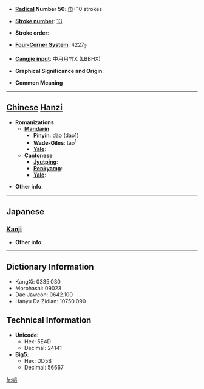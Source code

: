 * '''[[Wiktionary:Chinese radical index| Radical]] Number 50''': [[Wiktionary:Chinese radical index 巾|巾]]+10 strokes

* '''[[Wiktionary:Chinese total strokes index|Stroke number]]''': [[Wiktionary:Chinese total strokes index 13|13]]

* '''Stroke order''': 

* '''[[Wiktionary:Chinese four corner index|Four-Corner System]]''': 4227<sub>7</sub>

* '''[[Wiktionary:Chinese Cangjie index|Cangjie input]]''': 中月月竹X (LBBHX)

* '''Graphical Significance and Origin''': 

* '''Common Meaning'''

----

== [[Chinese]] [[Hanzi]] ==

* '''Romanizations'''
** '''[[Mandarin]]'''
*** '''[[Pinyin]]''': dāo (dao1)
*** '''[[Wade-Giles]]''': tao<sup>1</sup>
*** '''[[Yale]]''': 
** '''[[Cantonese]]'''
*** '''[[Jyutping]]''':
*** '''[[Penkyamp]]''': 
*** '''[[Yale]]''': 

* '''Other info''': 

----

==Japanese==
===[[Kanji]]===
{{kanji|on readings=[[とう]] (tō), [[こう]] (kō)
|kun readings=
}}

* '''Other info''':  

----

== Dictionary Information ==

* KangXi: 0335.030
* Morohashi: 09023
* Dae Jaweon: 0642.100
* Hanyu Da Zidian: 10750.090

== Technical Information ==

* '''Unicode''':
** Hex: 5E4D
** Decimal: 24141
* '''Big5''':
** Hex: DD5B
** Decimal: 56667

[[fr:幍]]